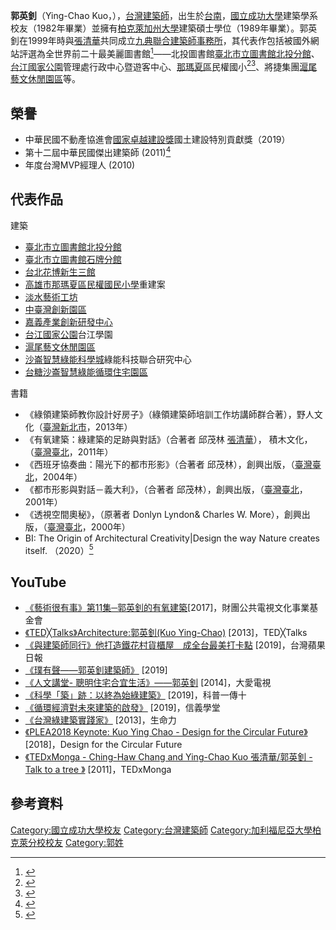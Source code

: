 
{{Infobox architect
|name                 = 郭英釗/Ying-Chao Kuo
|image                =
|image_size           = 200px
|nationality          = {{ROC}}
|birth_date           = 1959年10月17日
|birth_place          = [[台灣|台灣]][[台南市|台南市]]
|death_date           =
|death_place          =
|alma_mater           = [[國立成功大學|國立成功大學]]建築學系<br>[[柏克萊加州大學|柏克萊加州大學]]建築碩士
|significant_buildings=*[[臺北市立圖書館北投分館|臺北市立圖書館北投分館]]
*[[新生四館|台北花博新生三館]]
*[[台江國家公園|台江國家公園]]管理處行政中心暨遊客中心
*將捷集團[[滬尾藝文休閒園區|滬尾藝文休閒園區]]
}}

'''郭英釗'''（Ying-Chao Kuo，{{bd|1959年|10月17日}}），[[台灣|台灣]][[建築師|建築師]]，出生於[[台南|台南]]，[[國立成功大學|國立成功大學]]建築學系校友（1982年畢業）並擁有[[柏克萊加州大學|柏克萊加州大學]]建築碩士學位（1989年畢業）{{R|Artech_Team}}。郭英釗在1999年時與[[張清華|張清華]]共同成立[[九典聯合建築師事務所|九典聯合建築師事務所]]，其代表作包括被國外網站評選為全世界前二十最美麗圖書館<ref>{{Cite web|url=https://news.ltn.com.tw/news/life/breakingnews/1784548|title=全球最美圖書館北投圖書館上榜！}}</ref>——北投圖書館[[臺北市立圖書館北投分館|臺北市立圖書館北投分館]]、 [[台江國家公園|台江國家公園]]管理處行政中心暨遊客中心、[[那瑪夏區|那瑪夏區]]民權國小<ref>{{Cite web|url=https://theinitium.com/article/20171015_pickup_deltagreenbuildingexhibition/|title=颱風夜裡的「機器人」守護神 - 那瑪夏的圖書館|accessdate=2017-10-15}}</ref><ref>{{Cite web|url=https://chyfun.com/namasia-mcpedu/|title=那瑪夏民權國小綠建築，前進森林國小與圖書館賞豔}}</ref>、將捷集團[[滬尾藝文休閒園區|滬尾藝文休閒園區]]等。

== 榮譽 ==
*中華民國不動產協進會[[國家卓越建設獎|國家卓越建設獎]]國土建設特別貢獻獎（2019）
*第十二屆中華民國傑出建築師 (2011)<ref>{{Cite web|url=https://www.president.gov.tw/NEWS/16444/%E5%82%91%E5%87%BA%E5%BB%BA%E7%AF%89%E5%B8%AB%E7%8D%8E|title=總統接見第12屆「中華民國傑出建築師獎」得獎人暨第13屆「國家建築金質獎」得獎企業代表}}</ref>
*年度台灣MVP經理人 (2010)

==代表作品==
;建築
*[[臺北市立圖書館北投分館|臺北市立圖書館北投分館]]
*[[臺北市立圖書館石牌分館|臺北市立圖書館石牌分館]]
*[[新生四館|台北花博新生三館]]
*[[高雄市那瑪夏區民權國民小學|高雄市那瑪夏區民權國民小學]]重建案
*[[淡水藝術工坊|淡水藝術工坊]]
*[[中臺灣創新園區|中臺灣創新園區]]
*[[嘉義產業創新研發中心|嘉義產業創新研發中心]]
*[[台江國家公園|台江國家公園]]台江學園
*[[滬尾藝文休閒園區|滬尾藝文休閒園區]]
*[[沙崙智慧綠能科學城|沙崙智慧綠能科學城]]綠能科技聯合研究中心
*[[台糖|台糖]][[沙崙智慧綠能循環住宅園區|沙崙智慧綠能循環住宅園區]]

;書籍
*《綠領建築師教你設計好房子》（綠領建築師培訓工作坊講師群合著），野人文化（[[臺灣|臺灣]][[新北市|新北市]]，2013年）
*《有氧建築：綠建築的足跡與對話》（合著者 邱茂林 [[張清華|張清華]]）， 積木文化，（[[臺灣|臺灣]][[臺北|臺北]]，2011年）
*《西班牙協奏曲：陽光下的都市形影》（合著者 邱茂林），創興出版，（[[臺灣|臺灣]][[臺北|臺北]]，2004年）
*《都市形影與對話－義大利》，（合著者 邱茂林），創興出版，（[[臺灣|臺灣]][[臺北|臺北]]，2001年）
*《透視空間奧秘》，（原著者 Donlyn Lyndon& Charles W. More），創興出版，（[[臺灣|臺灣]][[臺北|臺北]]，2000年）
*BI: The Origin of Architectural Creativity|Design the way Nature creates itself. （2020）<ref>{{Cite book|url=https://www.amazon.com/Bi-Architectural-Creativity-Non-linear-Interactive/dp/B07Y6FF8WN/ref=sr_1_1?keywords=Bi+the+origin+of+architectural+creativity&qid=1573175349&sr=8-1|title=BI: The Origin of Architectural Creativity.}}</ref>

== YouTube ==
*[https://www.youtube.com/watch?v=up_KJnlU9oM 《藝術很有事》第11集─郭英釗的有氧建築][2017]，財團公共電視文化事業基金會
*[https://www.youtube.com/watch?v=zdzciCdxdGM 《TED╳Talks》Architecture:郭英釗(Kuo Ying-Chao)] [2013]，TED╳Talks
*[https://www.youtube.com/watch?v=hd18Z7fJp0M 《與建築師同行》他打造鐵花村貨櫃屋　成全台最美打卡點] [2019]，台灣蘋果日報
*[https://www.youtube.com/watch?v=QDSWvSZgQXQ 《璞有聲——郭英釗建築師》] [2019]
*[https://www.youtube.com/watch?v=QC8r3rNLvDM 《人文講堂- 聰明住宅合宜生活》——郭英釗] [2014]，大愛電視
*[https://www.youtube.com/watch?v=P-0zfKvSfNg 《科學「築」跡：以終為始綠建築》] [2019]，科普一傳十
*[https://www.youtube.com/watch?v=zheDGRV4RQQ 《循環經濟對未來建築的啟發》] [2019]，信義學堂
*[https://www.youtube.com/watch?v=_lUK8QodCdU 《台灣綠建築實踐家》] [2013]，生命力
*[https://www.youtube.com/watch?v=9020LZztFHw&feature=youtu.be 《PLEA2018 Keynote: Kuo Ying Chao - Design for the Circular Future》] [2018]，Design for the Circular Future
*[https://www.youtube.com/watch?v=dt1grroR3g4 《TEDxMonga - Ching-Haw Chang and Ying-Chao Kuo 張清華/郭英釗 - Talk to a tree 》] [2011]，TEDxMonga


==參考資料==
{{Reflist|25em|refs=
<ref name="Artech_Team">{{Cite web |url=http://www.bioarch.com.tw/?page_id=142|title=主持建築師 | language=zh-tw |archiveurl=http://web.archive.org/web/20141013080033/http://www.bioarch.com.tw/?page_id=142|archivedate=2014-10-13 |publisher=九典聯合建築師事務所 |date= |accessdate=2014-10-13}}</ref>
}}

{{DEFAULTSORT:Ying-Chao Kuo}}
[[Category:國立成功大學校友|Category:國立成功大學校友]]
[[Category:台灣建築師|Category:台灣建築師]]
[[Category:加利福尼亞大學柏克萊分校校友|Category:加利福尼亞大學柏克萊分校校友]]
[[Category:郭姓|Category:郭姓]]